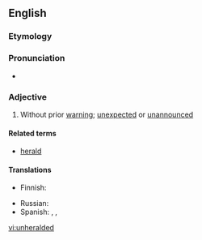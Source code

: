 ==English==

===Etymology===
{{prefix|un|heralded}}

===Pronunciation===
* {{IPA|/ʌnˈhɛɹəldɪd/}}

===Adjective===
{{en-adj|-}}

# Without prior [[warning]]; [[unexpected]] or [[unannounced]]

====Related terms====
* [[herald]]

====Translations====
{{trans-top|Without prior warning; unexpected or unannounced}}
* Finnish: {{t|fi|odottamaton}}
{{trans-mid}}
* Russian: {{t|ru|необъявленный}}
* Spanish: {{t|es|no anunciado}}, {{t|es|sin aviso}}, {{t|es|sin advertencia}}
{{trans-bottom}}

[[vi:unheralded]]